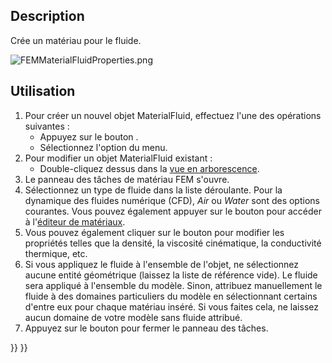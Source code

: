 <languages/>

{{Docnav/fr
|[[FEM_MaterialSolid/fr|Matériau pour solide]]
|[[FEM_MaterialMechanicalNonlinear/fr|Matériau mécanique non linéaire]]
|[[FEM_Workbench/fr|Atelier FEM]]
|IconL=FEM_MaterialSolid.svg
|IconR=FEM_MaterialMechanicalNonlinear.svg
|IconC=Workbench_FEM.svg
}}

{{GuiCommandContainer
|
{{GuiCommand/fr
|Name=FEM MaterialFluid
|Name/fr=FEM Matériau pour fluide
|MenuLocation=Modèle → Matériaux → Matériau pour fluide
|Workbenches=[[FEM_Workbench/fr|FEM]]
|SeeAlso=[[FEM_tutorial/fr|FEM Tutoriel]]
}}
{{GuiCommandFemInfo/fr
|Solvers=CalculiX, Elmer
}}
}}

==Description==

Crée un matériau pour le fluide.

[[File:FEMMaterialFluidProperties.png]]
{{Caption|Le panneau des tâches des matériaux FEM}}

<span id="Usage"></span>
==Utilisation==

<div class="mw-translate-fuzzy">
# Pour créer un nouvel objet MaterialFluid, effectuez l'une des opérations suivantes :
#* Appuyez sur le bouton {{Button|[[Image:FEM_MaterialFluid.svg|16px]] [[FEM_MaterialFluid/fr|Matériau pour fluide]]}}.
#* Sélectionnez l'option {{MenuCommand|Modèle → Matériaux → [[Image:FEM_MaterialFluid.svg|16px]] Matériau pour fluide}} du menu.
# Pour modifier un objet MaterialFluid existant :
#* Double-cliquez dessus dans la [[Tree_view/fr|vue en arborescence]].
# Le panneau des tâches de matériau FEM s'ouvre.
# Sélectionnez un type de fluide dans la liste déroulante. Pour la dynamique des fluides numérique (CFD), ''Air'' ou ''Water'' sont des options courantes. Vous pouvez également appuyer sur le bouton {{Button|Lancer l'éditeur}} pour accéder à l'[[Material_Edit/fr|éditeur de matériaux]].
# Vous pouvez également cliquer sur le bouton {{Button|Utiliser ce panneau de tâches}} pour modifier les propriétés telles que la densité, la viscosité cinématique, la conductivité thermique, etc.
# Si vous appliquez le fluide à l'ensemble de l'objet, ne sélectionnez aucune entité géométrique (laissez la liste de référence vide). Le fluide sera appliqué à l'ensemble du modèle. Sinon, attribuez manuellement le fluide à des domaines particuliers du modèle en sélectionnant certains d'entre eux pour chaque matériau inséré. Si vous faites cela, ne laissez aucun domaine de votre modèle sans fluide attribué.
# Appuyez sur le bouton {{Button|Fermer}} pour fermer le panneau des tâches.
</div>


{{Docnav/fr
|[[FEM_MaterialSolid/fr|Matériau pour solide]]
|[[FEM_MaterialMechanicalNonlinear/fr|Matériau mécanique non linéaire]]
|[[FEM_Workbench/fr|Atelier FEM]]
|IconL=FEM_MaterialSolid.svg
|IconR=FEM_MaterialMechanicalNonlinear.svg
|IconC=Workbench_FEM.svg
}}

{{FEM Tools navi{{#translation:}}}}
{{Userdocnavi{{#translation:}}}}
{{clear}}